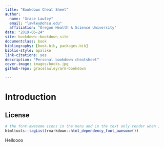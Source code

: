 ```yaml
--- 
title: "Bookdown Cheat Sheet"
author: 
  name: "Grace Lawley"
  email: "lawley@ohsu.edu"
  affiliation: "Oregon Health & Science University"
date: "2019-06-24"
site: bookdown::bookdown_site
documentclass: book
bibliography: [book.bib, packages.bib]
biblio-style: apalike
link-citations: yes
description: "Personal bookdown cheatsheet"
cover-image: images/books.jpg
github-repo: gracelawley/arm-bookdown

---
```


# Introduction {-}

## License {-}


```r
# the font-awesome icons in the menu and in the text only render when I include this
htmltools::tagList(rmarkdown::html_dependency_font_awesome())
```

Helloooo

<i class="fab fa-creative-commons"></i>
